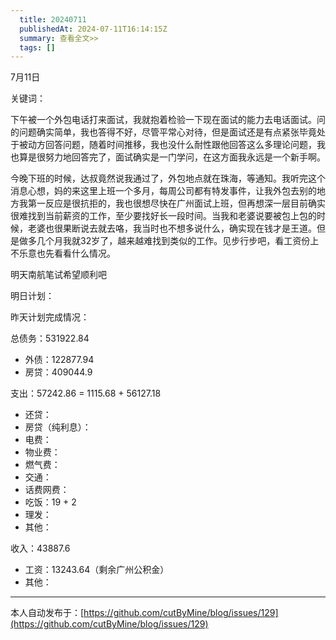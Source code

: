 ```yaml
---
  title: 20240711
  publishedAt: 2024-07-11T16:14:15Z
  summary: 查看全文>>
  tags: []
---
```


7月11日 

关键词：

下午被一个外包电话打来面试，我就抱着检验一下现在面试的能力去电话面试。问的问题确实简单，我也答得不好，尽管平常心对待，但是面试还是有点紧张毕竟处于被动方回答问题，随着时间推移，我也没什么耐性跟他回答这么多理论问题，我也算是很努力地回答完了，面试确实是一门学问，在这方面我永远是一个新手啊。

今晚下班的时候，达叔竟然说我通过了，外包地点就在珠海，等通知。我听完这个消息心想，妈的来这里上班一个多月，每周公司都有特发事件，让我外包去别的地方我第一反应是很抗拒的，我也很想尽快在广州面试上班，但再想深一层目前确实很难找到当前薪资的工作，至少要找好长一段时间。当我和老婆说要被包上包的时候，老婆也很果断说去就去咯，我当时也不想多说什么，确实现在钱才是王道。但是做多几个月我就32岁了，越来越难找到类似的工作。见步行步吧，看工资份上不乐意也先看看什么情况。

明天南航笔试希望顺利吧

明日计划：

昨天计划完成情况：

总债务：531922.84
- 外债：122877.94
- 房贷：409044.9

支出：57242.86 = 1115.68 + 56127.18
- 还贷：
- 房贷（纯利息）：
- 电费：
- 物业费：
- 燃气费：
- 交通：
- 话费网费：
- 吃饭：19 + 2
- 理发：
- 其他：

收入：43887.6
- 工资：13243.64（剩余广州公积金）
- 其他：


---
本人自动发布于：[https://github.com/cutByMine/blog/issues/129](https://github.com/cutByMine/blog/issues/129)
